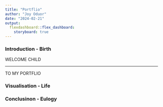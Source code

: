 ```yaml
---
title: "Portflio"
author: "Joy Oduor"
date: "2024-02-21"
output:
  flexdashboard::flex_dashboard:
    storyboard: true
---
```

### Introduction - Birth

WELCOME CHILD

*** 
TO MY PORTFLIO

### Visualisation - Life
### Conclusinon - Eulogy 